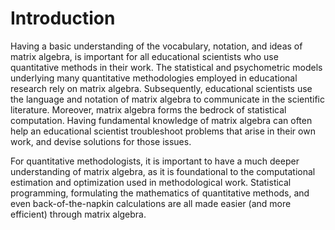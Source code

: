 # Introduction {-}

Having a basic understanding of the vocabulary, notation, and ideas of matrix algebra, is important for all educational scientists who use quantitative methods in their work. The statistical and psychometric models underlying many quantitative methodologies employed in educational research rely on matrix algebra. Subsequently, educational scientists use the language and notation of matrix algebra to communicate in the scientific literature. Moreover, matrix algebra forms the bedrock of statistical computation. Having fundamental knowledge of matrix algebra can often help an educational scientist troubleshoot problems that arise in their own work, and devise solutions for those issues. 

For quantitative methodologists, it is important to have a much deeper understanding of matrix algebra, as it is foundational to the computational estimation and optimization used in methodological work. Statistical programming, formulating the mathematics of quantitative methods, and even back-of-the-napkin calculations are all made easier (and more efficient) through matrix algebra. 



<!-- ##  Prerequisites -->

<!-- ADD PREREQUISITES -->


